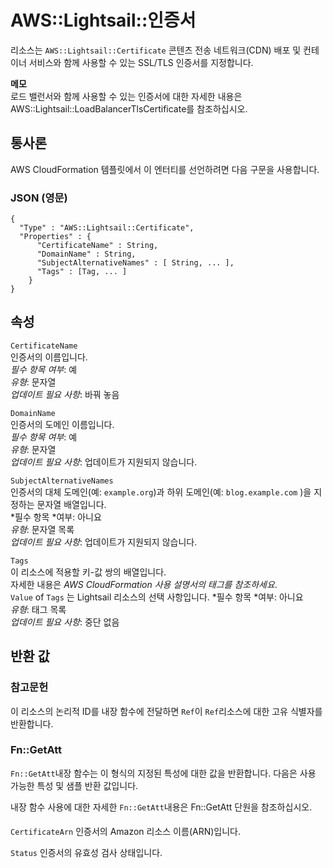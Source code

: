 # AWS::Lightsail::인증서

리소스는 `AWS::Lightsail::Certificate` 콘텐츠 전송 네트워크(CDN) 배포 및 컨테이너 서비스와 함께 사용할 수 있는 SSL/TLS 인증서를 지정합니다.

**메모**  
로드 밸런서와 함께 사용할 수 있는 인증서에 대한 자세한 내용은 AWS::Lightsail::LoadBalancerTlsCertificate를 참조하십시오.

## 통사론

AWS CloudFormation 템플릿에서 이 엔터티를 선언하려면 다음 구문을 사용합니다.

### JSON (영문)

```
{
  "Type" : "AWS::Lightsail::Certificate",
  "Properties" : {
      "CertificateName" : String,
      "DomainName" : String,
      "SubjectAlternativeNames" : [ String, ... ],
      "Tags" : [Tag, ... ]
    }
}
```

## 속성

`CertificateName`  
인증서의 이름입니다.  
_필수 항목 여부_: 예  
_유형_: 문자열  
_업데이트 필요 사항_: 바꿔 놓음

`DomainName`  
인증서의 도메인 이름입니다.  
_필수 항목 여부_: 예  
_유형_: 문자열  
_업데이트 필요 사항_: 업데이트가 지원되지 않습니다.

`SubjectAlternativeNames`  
인증서의 대체 도메인(예: `example.org`)과 하위 도메인(예: `blog.example.com` )을 지정하는 문자열 배열입니다.  
*필수 항목 *여부: 아니요  
_유형_: 문자열 목록  
_업데이트 필요 사항_: 업데이트가 지원되지 않습니다.

`Tags`  
이 리소스에 적용할 키-값 쌍의 배열입니다.  
자세한 내용은 _AWS CloudFormation 사용 설명서의 태그를 참조하세요_.  
`Value` of `Tags` 는 Lightsail 리소스의 선택 사항입니다.
*필수 항목 *여부: 아니요  
_유형_: 태그 목록  
_업데이트 필요 사항_: 중단 없음

## 반환 값

### 참고문헌

이 리소스의 논리적 ID를 내장 함수에 전달하면 `Ref`이 `Ref`리소스에 대한 고유 식별자를 반환합니다.

### Fn::GetAtt

`Fn::GetAtt`내장 함수는 이 형식의 지정된 특성에 대한 값을 반환합니다. 다음은 사용 가능한 특성 및 샘플 반환 값입니다.

내장 함수 사용에 대한 자세한 `Fn::GetAtt`내용은 Fn::GetAtt 단원을 참조하십시오.

####

`CertificateArn` 인증서의 Amazon 리소스 이름(ARN)입니다.

`Status` 인증서의 유효성 검사 상태입니다.
